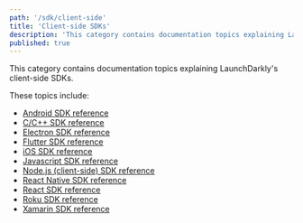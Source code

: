 ```yaml
---
path: '/sdk/client-side'
title: 'Client-side SDKs'
description: 'This category contains documentation topics explaining LaunchDarkly''s client-side SDKs.'
published: true
---
```


This category contains documentation topics explaining LaunchDarkly's client-side SDKs.

These topics include:

* [Android SDK reference](/sdk/client-side/android/)
* [C/C++ SDK reference](/sdk/client-side/c-c--/)
* [Electron SDK reference](/sdk/client-side/electron)
* [Flutter SDK reference](/sdk/client-side/flutter)
* [iOS SDK reference](/sdk/client-side/ios)
* [Javascript SDK reference](/sdk/client-side/javascript/)
* [Node.js (client-side) SDK reference](/sdk/client-side/node-js)
* [React Native SDK reference](/sdk/client-side/react-native)
* [React SDK reference](/sdk/client-side/react)
* [Roku SDK reference](/sdk/client-side/roku)
* [Xamarin SDK reference](/sdk/client-side/xamarin)
